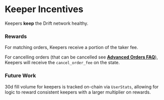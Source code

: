 # Keeper Incentives

Keepers **keep** the Drift network healthy.

### Rewards

For matching orders, Keepers receive a portion of the taker fee.

For cancelling orders (that can be cancelled see [**Advanced Orders FAQ**](pages/trading/advanced-orders-faq.mdx)), Keepers will receive the `cancel_order_fee` on the state.

### Future Work

30d fill volume for keepers is tracked on-chain via `UserStats`, allowing for logic to reward consistent keepers with a larger multiplier on rewards.

